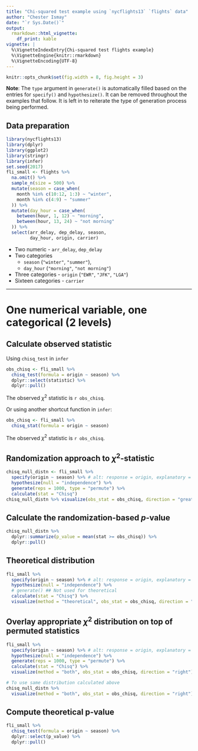 ```yaml
---
title: "Chi-squared test example using `nycflights13` `flights` data"
author: "Chester Ismay"
date: "`r Sys.Date()`"
output: 
  rmarkdown::html_vignette:
    df_print: kable
vignette: |
  %\VignetteIndexEntry{Chi-squared test flights example}
  %\VignetteEngine{knitr::rmarkdown}
  %\VignetteEncoding{UTF-8}
---
```


```r
knitr::opts_chunk$set(fig.width = 8, fig.height = 3) 
```

**Note**: The `type` argument in `generate()` is automatically filled based on the entries for `specify()` and
`hypothesize()`. It can be removed throughout the examples that follow. It is left in to reiterate the type of generation process being performed.

## Data preparation

```r
library(nycflights13)
library(dplyr)
library(ggplot2)
library(stringr)
library(infer)
set.seed(2017)
fli_small <- flights %>% 
  na.omit() %>% 
  sample_n(size = 500) %>% 
  mutate(season = case_when(
    month %in% c(10:12, 1:3) ~ "winter",
    month %in% c(4:9) ~ "summer"
  )) %>% 
  mutate(day_hour = case_when(
    between(hour, 1, 12) ~ "morning",
    between(hour, 13, 24) ~ "not morning"
  )) %>% 
  select(arr_delay, dep_delay, season, 
         day_hour, origin, carrier)
```

* Two numeric - `arr_delay`, `dep_delay`
* Two categories 
    - `season` (`"winter"`, `"summer"`), 
    - `day_hour` (`"morning"`, `"not morning"`)
* Three categories - `origin` (`"EWR"`, `"JFK"`, `"LGA"`)
* Sixteen categories - `carrier`

***

# One numerical variable, one categorical (2 levels)

## Calculate observed statistic 

Using `chisq_test` in `infer`

```r
obs_chisq <- fli_small %>% 
  chisq_test(formula = origin ~ season) %>% 
  dplyr::select(statistic) %>% 
  dplyr::pull()
```

The observed $\chi^2$ statistic is `r obs_chisq`.

Or using another shortcut function in `infer`:

```r
obs_chisq <- fli_small %>% 
  chisq_stat(formula = origin ~ season)
```

The observed $\chi^2$ statistic is `r obs_chisq`.

## Randomization approach to $\chi^2$-statistic

```r
chisq_null_distn <- fli_small %>%
  specify(origin ~ season) %>% # alt: response = origin, explanatory = season
  hypothesize(null = "independence") %>%
  generate(reps = 1000, type = "permute") %>%
  calculate(stat = "Chisq")
chisq_null_distn %>% visualize(obs_stat = obs_chisq, direction = "greater")
```

## Calculate the randomization-based $p$-value

```r
chisq_null_distn %>% 
  dplyr::summarize(p_value = mean(stat >= obs_chisq)) %>% 
  dplyr::pull()
```


## Theoretical distribution

```r
fli_small %>%
  specify(origin ~ season) %>% # alt: response = origin, explanatory = season
  hypothesize(null = "independence") %>%
  # generate() ## Not used for theoretical
  calculate(stat = "Chisq") %>%
  visualize(method = "theoretical", obs_stat = obs_chisq, direction = "right")
```

## Overlay appropriate $\chi^2$ distribution on top of permuted statistics

```r
fli_small %>%
  specify(origin ~ season) %>% # alt: response = origin, explanatory = season
  hypothesize(null = "independence") %>%
  generate(reps = 1000, type = "permute") %>%
  calculate(stat = "Chisq") %>% 
  visualize(method = "both", obs_stat = obs_chisq, direction = "right")
```

```r
# To use same distribution calculated above
chisq_null_distn %>% 
  visualize(method = "both", obs_stat = obs_chisq, direction = "right")
```


## Compute theoretical p-value

```r
fli_small %>% 
  chisq_test(formula = origin ~ season) %>% 
  dplyr::select(p_value) %>% 
  dplyr::pull()
```

